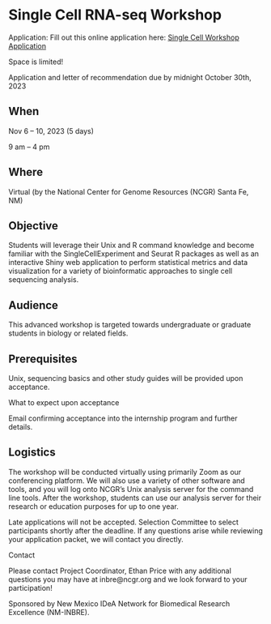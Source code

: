 
# Single Cell RNA-seq Workshop{-}

Application: Fill out this online application here: [Single Cell Workshop Application](https://docs.google.com/forms/d/e/1FAIpQLSfPdh4grpQd94_-kRvZ-NCZbd4RY2W7A31wnqkzwhKTdYZuxg/viewform)

Space is limited!

Application and letter of recommendation due by midnight October 30th, 2023


## When{-}

Nov 6 – 10, 2023 (5 days)

9 am – 4 pm


## Where{-}

Virtual (by the National Center for Genome Resources (NCGR) Santa Fe, NM)


## Objective{-}

Students will leverage their Unix and R command knowledge and become familiar with the SingleCellExperiment and Seurat R packages as well as an interactive Shiny web application to perform statistical metrics and data visualization for a variety of bioinformatic approaches to single cell sequencing analysis. 

## Audience{-}

This advanced workshop is targeted towards undergraduate or graduate students in biology or related fields.  

## Prerequisites{-}

Unix, sequencing basics and other study guides will be provided upon acceptance.

What to expect upon acceptance

Email confirming acceptance into the internship program and further details.

## Logistics{-}

The workshop will be conducted virtually using primarily Zoom as our conferencing platform.  We will also use a variety of other software and tools, and you will log onto NCGR’s Unix analysis server for the command line tools.  After the workshop, students can use our analysis server for their research or education purposes for up to one year.

Late applications will not be accepted.  Selection Committee to select participants shortly after the deadline. If any questions arise while reviewing your application packet, we will contact you directly.

Contact

Please contact Project Coordinator, Ethan Price with any additional questions you may have at inbre@ncgr.org and we look forward to your participation!

Sponsored by New Mexico IDeA Network for Biomedical Research Excellence (NM-INBRE).

